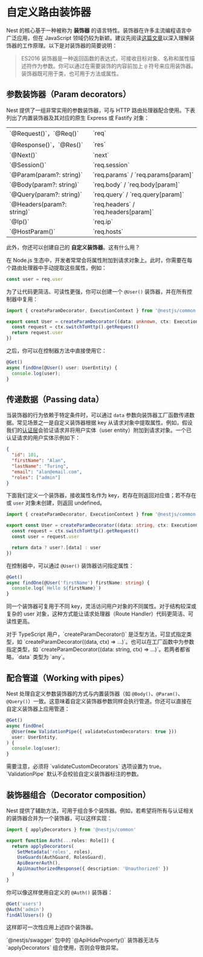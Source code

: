 # 自定义路由装饰器

Nest 的核心基于一种被称为 **装饰器** 的语言特性。装饰器在许多主流编程语言中广泛应用，但在 JavaScript 领域仍较为新颖。建议先阅读[这篇文章](https://medium.com/google-developers/exploring-es7-decorators-76ecb65fb841)以深入理解装饰器的工作原理。以下是对装饰器的简要说明：

> ES2016 装饰器是一种返回函数的表达式，可接收目标对象、名称和属性描述符作为参数。你可以通过在需要装饰的内容前加上 `@` 符号来应用装饰器。装饰器既可用于类，也可用于方法或属性。

## 参数装饰器（Param decorators）

Nest 提供了一组非常实用的参数装饰器，可与 HTTP 路由处理器配合使用。下表列出了内置装饰器及其对应的原生 Express 或 Fastify 对象：

<table>
  <tbody>
    <tr>
      <td>`@Request()`，`@Req()`</td>
      <td>`req`</td>
    </tr>
    <tr>
      <td>`@Response()`，`@Res()`</td>
      <td>`res`</td>
    </tr>
    <tr>
      <td>`@Next()`</td>
      <td>`next`</td>
    </tr>
    <tr>
      <td>`@Session()`</td>
      <td>`req.session`</td>
    </tr>
    <tr>
      <td>`@Param(param?: string)`</td>
      <td>`req.params` / `req.params[param]`</td>
    </tr>
    <tr>
      <td>`@Body(param?: string)`</td>
      <td>`req.body` / `req.body[param]`</td>
    </tr>
    <tr>
      <td>`@Query(param?: string)`</td>
      <td>`req.query` / `req.query[param]`</td>
    </tr>
    <tr>
      <td>`@Headers(param?: string)`</td>
      <td>`req.headers` / `req.headers[param]`</td>
    </tr>
    <tr>
      <td>`@Ip()`</td>
      <td>`req.ip`</td>
    </tr>
    <tr>
      <td>`@HostParam()`</td>
      <td>`req.hosts`</td>
    </tr>
  </tbody>
</table>

此外，你还可以创建自己的 **自定义装饰器**。这有什么用？

在 Node.js 生态中，开发者常常会将属性附加到请求对象上。此时，你需要在每个路由处理器中手动提取这些属性，例如：

```ts
const user = req.user
```

为了让代码更简洁、可读性更强，你可以创建一个 `@User()` 装饰器，并在所有控制器中复用：

```ts filename='user.decorator.ts'
import { createParamDecorator, ExecutionContext } from '@nestjs/common'

export const User = createParamDecorator((data: unknown, ctx: ExecutionContext) => {
  const request = ctx.switchToHttp().getRequest()
  return request.user
})
```

之后，你可以在控制器方法中直接使用它：

```ts
@Get()
async findOne(@User() user: UserEntity) {
  console.log(user);
}
```

## 传递数据（Passing data）

当装饰器的行为依赖于特定条件时，可以通过 `data` 参数向装饰器工厂函数传递数据。常见场景之一是自定义装饰器根据 key 从请求对象中提取属性。例如，假设我们的[认证层](/techniques/authentication#implementing-passport-strategies)会验证请求并将用户实体（user entity）附加到请求对象。一个已认证请求的用户实体示例如下：

```json
{
  "id": 101,
  "firstName": "Alan",
  "lastName": "Turing",
  "email": "alan@email.com",
  "roles": ["admin"]
}
```

下面我们定义一个装饰器，接收属性名作为 key，若存在则返回对应值；若不存在或 `user` 对象未创建，则返回 undefined。

```ts filename='user.decorator.ts'
import { createParamDecorator, ExecutionContext } from '@nestjs/common'

export const User = createParamDecorator((data: string, ctx: ExecutionContext) => {
  const request = ctx.switchToHttp().getRequest()
  const user = request.user

  return data ? user?.[data] : user
})
```

在控制器中，可以通过 `@User()` 装饰器访问指定属性：

```ts
@Get()
async findOne(@User('firstName') firstName: string) {
  console.log(`Hello ${firstName}`)
}
```

同一个装饰器可复用于不同 key，灵活访问用户对象的不同属性。对于结构较深或复杂的 user 对象，这种方式能让请求处理器（Route Handler）代码更简洁、可读性更高。

<CalloutInfo>
  对于 TypeScript 用户，`createParamDecorator<T>()` 是泛型方法，可显式指定类型，如 `createParamDecorator<string>((data, ctx) => ...)`。也可以在工厂函数中为参数指定类型，如 `createParamDecorator((data: string, ctx) => ...)`。若两者都省略，`data` 类型为 `any`。
</CalloutInfo>

## 配合管道（Working with pipes）

Nest 处理自定义参数装饰器的方式与内置装饰器（如 `@Body()`、`@Param()`、`@Query()`）一致。这意味着自定义装饰器参数同样会执行管道。你还可以直接在自定义装饰器上应用管道：

```ts
@Get()
async findOne(
  @User(new ValidationPipe({ validateCustomDecorators: true }))
  user: UserEntity,
) {
  console.log(user);
}
```

<CalloutInfo>
  需要注意，必须将 `validateCustomDecorators` 选项设置为 true。`ValidationPipe`
  默认不会校验自定义装饰器标注的参数。
</CalloutInfo>

## 装饰器组合（Decorator composition）

Nest 提供了辅助方法，可用于组合多个装饰器。例如，若希望将所有与认证相关的装饰器合并为一个装饰器，可以这样实现：

```ts filename='auth.decorator.ts'
import { applyDecorators } from '@nestjs/common'

export function Auth(...roles: Role[]) {
  return applyDecorators(
    SetMetadata('roles', roles),
    UseGuards(AuthGuard, RolesGuard),
    ApiBearerAuth(),
    ApiUnauthorizedResponse({ description: 'Unauthorized' })
  )
}
```

你可以像这样使用自定义的 `@Auth()` 装饰器：

```ts
@Get('users')
@Auth('admin')
findAllUsers() {}
```

这样即可一次性应用上述四个装饰器。

<CalloutInfo type="warning">
  `@nestjs/swagger` 包中的 `@ApiHideProperty()` 装饰器无法与 `applyDecorators`
  组合使用，否则会导致异常。
</CalloutInfo>
